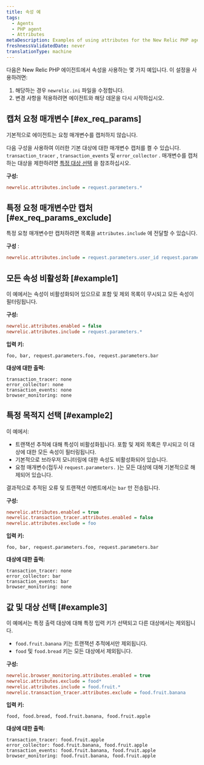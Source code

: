 ```yaml
---
title: 속성 예
tags:
  - Agents
  - PHP agent
  - Attributes
metaDescription: Examples of using attributes for the New Relic PHP agent.
freshnessValidatedDate: never
translationType: machine
---
```


다음은 New Relic PHP 에이전트에서 속성을 사용하는 몇 가지 예입니다. 이 설정을 사용하려면:

1. 해당하는 경우 `newrelic.ini` 파일을 수정합니다.
2. 변경 사항을 적용하려면 에이전트와 해당 데몬을 다시 시작하십시오.

## 캡처 요청 매개변수 [#ex_req_params]

기본적으로 에이전트는 요청 매개변수를 캡처하지 않습니다.

다음 구성을 사용하여 이러한 기본 대상에 대한 매개변수 캡처를 켤 수 있습니다. `transaction_tracer` , `transaction_events` 및 `error_collector` . 매개변수를 캡처하는 대상을 제한하려면 [특정 대상 선택](#example2) 을 참조하십시오.

**구성:**

```ini
newrelic.attributes.include = request.parameters.*
```

## 특정 요청 매개변수만 캡처 [#ex_req_params_exclude]

특정 요청 매개변수만 캡처하려면 목록을 `attributes.include` 에 전달할 수 있습니다.

**구성** :

```ini
newrelic.attributes.include = request.parameters.user_id request.parameters.product_id
```

## 모든 속성 비활성화 [#example1]

이 예에서는 속성이 비활성화되어 있으므로 포함 및 제외 목록이 무시되고 모든 속성이 필터링됩니다.

**구성:**

```ini
newrelic.attributes.enabled = false
newrelic.attributes.include = request.parameters.*
```

**입력 키:**

```
foo, bar, request.parameters.foo, request.parameters.bar
```

**대상에 대한 출력:**

```
transaction_tracer: none
error_collector: none
transaction_events: none
browser_monitoring: none
```

## 특정 목적지 선택 [#example2]

이 예에서:

* 트랜잭션 추적에 대해 특성이 비활성화됩니다. 포함 및 제외 목록은 무시되고 이 대상에 대한 모든 속성이 필터링됩니다.
* 기본적으로 브라우저 모니터링에 대한 속성도 비활성화되어 있습니다.
* 요청 매개변수(접두사 `request.parameters.` )는 모든 대상에 대해 기본적으로 해제되어 있습니다.

결과적으로 추적된 오류 및 트랜잭션 이벤트에서는 `bar` 만 전송됩니다.

**구성:**

```ini
newrelic.attributes.enabled = true
newrelic.transaction_tracer.attributes.enabled = false
newrelic.attributes.exclude = foo
```

**입력 키:**

```
foo, bar, request.parameters.foo, request.parameters.bar
```

**대상에 대한 출력:**

```
transaction_tracer: none
error_collector: bar
transaction_events: bar
browser_monitoring: none
```

## 값 및 대상 선택 [#example3]

이 예에서는 특정 출력 대상에 대해 특정 입력 키가 선택되고 다른 대상에서는 제외됩니다.

* `food.fruit.banana` 키는 트랜잭션 추적에서만 제외됩니다.
* `food` 및 `food.bread` 키는 모든 대상에서 제외됩니다.

**구성:**

```ini
newrelic.browser_monitoring.attributes.enabled = true
newrelic.attributes.exclude = food*
newrelic.attributes.include = food.fruit.*
newrelic.transaction_tracer.attributes.exclude = food.fruit.banana
```

**입력 키:**

```
food, food.bread, food.fruit.banana, food.fruit.apple
```

**대상에 대한 출력:**

```
transaction_tracer: food.fruit.apple
error_collector: food.fruit.banana, food.fruit.apple
transaction_events: food.fruit.banana, food.fruit.apple
browser_monitoring: food.fruit.banana, food.fruit.apple
```